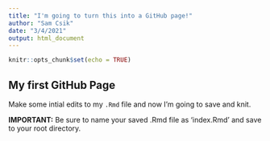 ```yaml
---
title: "I'm going to turn this into a GitHub page!"
author: "Sam Csik"
date: "3/4/2021"
output: html_document
---
```


```r
knitr::opts_chunk$set(echo = TRUE)
```

## My first GitHub Page

Make some intial edits to my `.Rmd` file and now I'm going to save and knit.

**IMPORTANT:** Be sure to name your saved .Rmd file as 'index.Rmd' and save to your root directory.